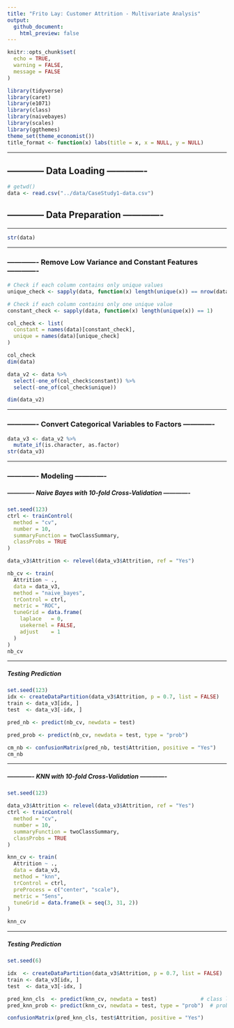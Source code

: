 ```yaml
---
title: "Frito Lay: Customer Attrition - Multivariate Analysis"
output: 
  github_document:
    html_preview: false
---
```


```r
knitr::opts_chunk$set(
  echo = TRUE,       
  warning = FALSE,   
  message = FALSE    
)
```

```r
library(tidyverse)
library(caret)
library(e1071)
library(class)
library(naivebayes)
library(scales)
library(ggthemes)
theme_set(theme_economist())
title_format <- function(x) labs(title = x, x = NULL, y = NULL)
```


--------------------------------------------------------------------------------------------------------------------------------------------------


## ------------ Data Loading -------------

```r
# getwd()
data <- read.csv("../data/CaseStudy1-data.csv")
```

## ------------ Data Preparation -------------


--------------------------------------------------------------------------------------------------------------------------------------------------


```r
str(data)
```


--------------------------------------------------------------------------------------------------------------------------------------------------


### ------------- Remove Low Variance and Constant Features -------------

```r
# Check if each column contains only unique values
unique_check <- sapply(data, function(x) length(unique(x)) == nrow(data))

# Check if each column contains only one unique value
constant_check <- sapply(data, function(x) length(unique(x)) == 1)

col_check <- list(
  constant = names(data)[constant_check],
  unique = names(data)[unique_check]
)

col_check
dim(data)

data_v2 <- data %>%
  select(-one_of(col_check$constant)) %>%
  select(-one_of(col_check$unique))

dim(data_v2)
```


--------------------------------------------------------------------------------------------------------------------------------------------------


### ------------- Convert Categorical Variables to Factors -------------

```r
data_v3 <- data_v2 %>%
  mutate_if(is.character, as.factor)
str(data_v3)
```


--------------------------------------------------------------------------------------------------------------------------------------------------


### ------------- Modeling -------------

##### ------------- Naive Bayes with 10-fold Cross-Validation -------------
```r
set.seed(123)
ctrl <- trainControl(
  method = "cv",
  number = 10,
  summaryFunction = twoClassSummary,
  classProbs = TRUE
)

data_v3$Attrition <- relevel(data_v3$Attrition, ref = "Yes")

nb_cv <- train(
  Attrition ~ .,
  data = data_v3,
  method = "naive_bayes",
  trControl = ctrl,
  metric = "ROC",
  tuneGrid = data.frame(
    laplace   = 0,
    usekernel = FALSE,
    adjust    = 1
  )
)
nb_cv
```


--------------------------------------------------------------------------------------------------------------------------------------------------


##### Testing Prediction
```r
set.seed(123)
idx <- createDataPartition(data_v3$Attrition, p = 0.7, list = FALSE)
train <- data_v3[idx, ]
test  <- data_v3[-idx, ]

pred_nb <- predict(nb_cv, newdata = test)

pred_prob <- predict(nb_cv, newdata = test, type = "prob")

cm_nb <- confusionMatrix(pred_nb, test$Attrition, positive = "Yes")
cm_nb

```


--------------------------------------------------------------------------------------------------------------------------------------------------


##### ------------- KNN with 10-fold Cross-Validation -------------
```r
set.seed(123)

data_v3$Attrition <- relevel(data_v3$Attrition, ref = "Yes")
ctrl <- trainControl(
  method = "cv",
  number = 10,
  summaryFunction = twoClassSummary,
  classProbs = TRUE
)

knn_cv <- train(
  Attrition ~ .,
  data = data_v3,
  method = "knn",
  trControl = ctrl,
  preProcess = c("center", "scale"),
  metric = "Sens",                  
  tuneGrid = data.frame(k = seq(3, 31, 2))
)

knn_cv
```


--------------------------------------------------------------------------------------------------------------------------------------------------


##### Testing Prediction
```r
set.seed(6)

idx  <- createDataPartition(data_v3$Attrition, p = 0.7, list = FALSE)
train <- data_v3[idx, ]
test  <- data_v3[-idx, ]

pred_knn_cls  <- predict(knn_cv, newdata = test)              # class labels
pred_knn_prob <- predict(knn_cv, newdata = test, type = "prob")  # probs (optional)

confusionMatrix(pred_knn_cls, test$Attrition, positive = "Yes")
```

